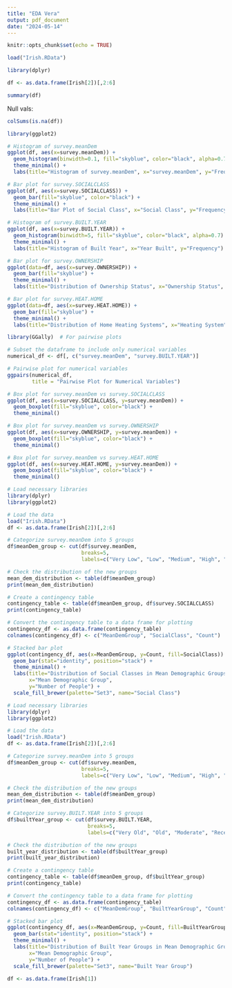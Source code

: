 ```yaml
---
title: "EDA Vera"
output: pdf_document
date: "2024-05-14"
---
```


```r
knitr::opts_chunk$set(echo = TRUE)
```

```r
load("Irish.RData")
```


```r
library(dplyr)
```


```r
df <- as.data.frame(Irish[2])[,2:6]
```

```r
summary(df)
```

Null vals: 

```r
colSums(is.na(df))
```



```r
library(ggplot2)

# Histogram of survey.meanDem
ggplot(df, aes(x=survey.meanDem)) +
  geom_histogram(binwidth=0.1, fill="skyblue", color="black", alpha=0.7) +
  theme_minimal() +
  labs(title="Histogram of survey.meanDem", x="survey.meanDem", y="Frequency")
```

```r
# Bar plot for survey.SOCIALCLASS
ggplot(df, aes(x=survey.SOCIALCLASS)) +
  geom_bar(fill="skyblue", color="black") +
  theme_minimal() +
  labs(title="Bar Plot of Social Class", x="Social Class", y="Frequency")
```


```r
# Histogram of survey.BUILT.YEAR
ggplot(df, aes(x=survey.BUILT.YEAR)) +
  geom_histogram(binwidth=5, fill="skyblue", color="black", alpha=0.7) +
  theme_minimal() +
  labs(title="Histogram of Built Year", x="Year Built", y="Frequency")
```

```r
# Bar plot for survey.OWNERSHIP
ggplot(data=df, aes(x=survey.OWNERSHIP)) +
  geom_bar(fill="skyblue") +
  theme_minimal() +
  labs(title="Distribution of Ownership Status", x="Ownership Status", y="Frequency")

```

```r
# Bar plot for survey.HEAT.HOME
ggplot(data=df, aes(x=survey.HEAT.HOME)) +
  geom_bar(fill="skyblue") +
  theme_minimal() +
  labs(title="Distribution of Home Heating Systems", x="Heating System", y="Frequency")

```

```r
library(GGally)  # For pairwise plots
```

```r
# Subset the dataframe to include only numerical variables
numerical_df <- df[, c("survey.meanDem", "survey.BUILT.YEAR")]

# Pairwise plot for numerical variables
ggpairs(numerical_df, 
        title = "Pairwise Plot for Numerical Variables")

```

```r
# Box plot for survey.meanDem vs survey.SOCIALCLASS
ggplot(df, aes(x=survey.SOCIALCLASS, y=survey.meanDem)) +
  geom_boxplot(fill="skyblue", color="black") +
  theme_minimal() 
```
```r
# Box plot for survey.meanDem vs survey.OWNERSHIP
ggplot(df, aes(x=survey.OWNERSHIP, y=survey.meanDem)) +
  geom_boxplot(fill="skyblue", color="black") +
  theme_minimal()
```

```r
# Box plot for survey.meanDem vs survey.HEAT.HOME
ggplot(df, aes(x=survey.HEAT.HOME, y=survey.meanDem)) +
  geom_boxplot(fill="skyblue", color="black") +
  theme_minimal() 

```


```r
# Load necessary libraries
library(dplyr)
library(ggplot2)

# Load the data
load("Irish.RData")
df <- as.data.frame(Irish[2])[,2:6]

# Categorize survey.meanDem into 5 groups
df$meanDem_group <- cut(df$survey.meanDem, 
                        breaks=5, 
                        labels=c("Very Low", "Low", "Medium", "High", "Very High"))

# Check the distribution of the new groups
mean_dem_distribution <- table(df$meanDem_group)
print(mean_dem_distribution)

```


```r
# Create a contingency table
contingency_table <- table(df$meanDem_group, df$survey.SOCIALCLASS)
print(contingency_table)

```

```r
# Convert the contingency table to a data frame for plotting
contingency_df <- as.data.frame(contingency_table)
colnames(contingency_df) <- c("MeanDemGroup", "SocialClass", "Count")

# Stacked bar plot
ggplot(contingency_df, aes(x=MeanDemGroup, y=Count, fill=SocialClass)) +
  geom_bar(stat="identity", position="stack") +
  theme_minimal() +
  labs(title="Distribution of Social Classes in Mean Demographic Groups", 
       x="Mean Demographic Group", 
       y="Number of People") +
  scale_fill_brewer(palette="Set3", name="Social Class")

```

```r
# Load necessary libraries
library(dplyr)
library(ggplot2)

# Load the data
load("Irish.RData")
df <- as.data.frame(Irish[2])[,2:6]

# Categorize survey.meanDem into 5 groups
df$meanDem_group <- cut(df$survey.meanDem, 
                        breaks=5, 
                        labels=c("Very Low", "Low", "Medium", "High", "Very High"))

# Check the distribution of the new groups
mean_dem_distribution <- table(df$meanDem_group)
print(mean_dem_distribution)

# Categorize survey.BUILT.YEAR into 5 groups
df$builtYear_group <- cut(df$survey.BUILT.YEAR, 
                          breaks=5, 
                          labels=c("Very Old", "Old", "Moderate", "Recent", "New"))

# Check the distribution of the new groups
built_year_distribution <- table(df$builtYear_group)
print(built_year_distribution)

# Create a contingency table
contingency_table <- table(df$meanDem_group, df$builtYear_group)
print(contingency_table)

# Convert the contingency table to a data frame for plotting
contingency_df <- as.data.frame(contingency_table)
colnames(contingency_df) <- c("MeanDemGroup", "BuiltYearGroup", "Count")

# Stacked bar plot
ggplot(contingency_df, aes(x=MeanDemGroup, y=Count, fill=BuiltYearGroup)) +
  geom_bar(stat="identity", position="stack") +
  theme_minimal() +
  labs(title="Distribution of Built Year Groups in Mean Demographic Groups", 
       x="Mean Demographic Group", 
       y="Number of People") +
  scale_fill_brewer(palette="Set3", name="Built Year Group")

```


```r
df <- as.data.frame(Irish[1])
```




